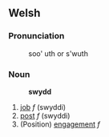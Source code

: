 == Welsh ==

=== Pronunciation ===
: soo' uth or s'wuth

=== Noun ===
:'''swydd'''
# [[job]] ''f'' (swyddi)
# [[post]] ''f'' (swyddi)
# (Position) [[engagement]] ''f''